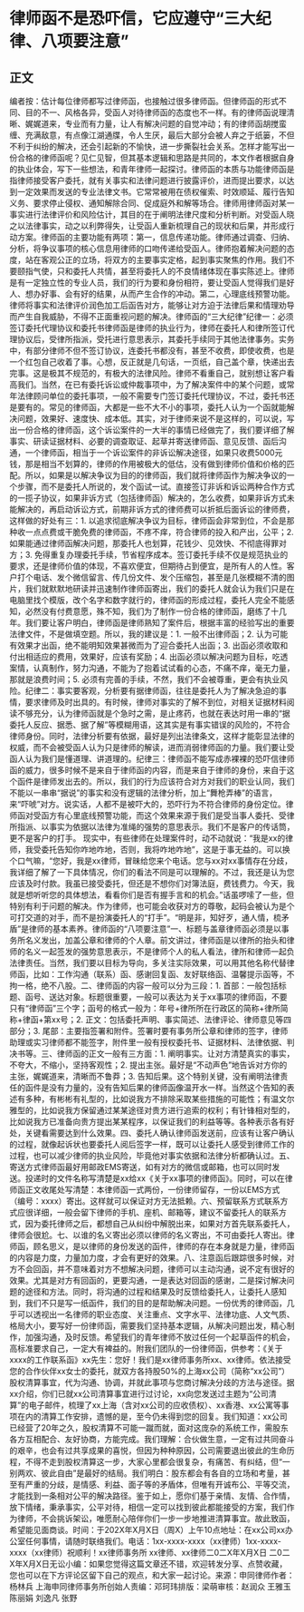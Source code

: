 # 律师函不是恐吓信，它应遵守“三大纪律、八项要注意”
## 正文
编者按：估计每位律师都写过律师函，也接触过很多律师函。但律师函的形式不同、目的不一、风格各异，受函人对待律师函的态度也不一样。有的律师函说理清晰、娓娓道来，专业而有力量，让人有解决问题的自觉冲动；有的律师函胡搅蛮缠、充满敌意，有点像江湖通牒，令人生厌，最后大部分会被人弃之于纸篓，不但不利于纠纷的解决，还会引起新的不愉快，进一步撕裂社会关系。怎样才能写出一份合格的律师函呢？见仁见智，但其基本逻辑和思路是共同的，本文作者根据自身的执业体会，写下一些想法，和青年律师一起探讨。律师函的本质与功能律师函是指律师接受客户委托，就有关事实和法律问题进行披露评价，进而提出要求，以达到一定效果而发送的专业法律文书。它常常被用在债权催索、时效顺延、履行告知义务、要求停止侵权、通知解除合同、促成庭外和解等场合。律师用律师函对某一事实进行法律评价和风险估计，其目的在于阐明法律尺度和分析判断。对受函人晓之以法律事实，动之以利弊得失，让受函人重新梳理自己的现状和后果，并形成行动方案。律师函的主要功能有两项：第一，信息传递功能。律师通过调查、归纳、分析，将争议事项的核心信息用律师的口吻传递给受函人。律师抱着解决问题的态度，站在客观公正的立场，将双方的主要事实定格，起到事实聚焦的作用。我们不要颐指气使，只和委托人共情，甚至将委托人的不良情绪体现在事实陈述上。律师是有一定独立性的专业人员，我们的行为要和身份相符，要让受函人觉得我们是好人、想办好事、会有好的结果，从而产生合作的冲动。第二，心理底线预警功能。律师将事实和法律评价润色加工后函告对方，能够让对方迫于法律后果和情理劝导而产生自我威胁，不得不正面重视问题的解决。律师函的“三大纪律”纪律一：必须签订委托代理协议和委托书律师函是律师的执业行为，律师在委托人和律所签订代理协议后，受律所指派，受托进行意思表示，其委托手续同于其他法律事务。实务中，有部分律师不但不签订协议，连委托书都没有，甚至不收费，即使收费，也是一个红包自己收着了事。心想，反正就是几句话，一页纸，自己盖个章，快递出去完事。这是极其不规范的，有极大的法律风险。律师不看重自己，就别想让客户看高我们。当然，在已有委托诉讼或仲裁事项中，为了解决案件中的某个问题，或常年法律顾问单位的委托事项，一般不需要专门签订委托代理协议，不过，委托书还是要有的。常见的律师函，大都是一些不大不小的事项，委托人认为一个函就能解决问题，效果好、速度快、成本低。其实，对于律师来说不是这样的，可以说，写出一份合格的律师函，这个诉讼案件的一大半的事情已经做完了，我们要详细了解事实、研读证据材料、必要的调查取证、起草并寄送律师函、意见反馈、函后沟通，一个律师函，相当于一个诉讼案件的非诉讼解决途径，如果只收费5000元钱，那是相当不划算的，律师的作用被极大的低估，没有做到律师价值和价格的匹配。所以，如果是以解决争议为目的的律师函，我们就将律师函作为解决争议的一个步骤，而不是委托人所说的，发个函试一试。直接签订非诉和诉讼两种合作方式的一揽子协议，如果非诉方式（包括律师函）解决的，怎么收费，如果非诉方式未能解决的，再启动诉讼方式，前期非诉方式的律师费可以折抵后面诉讼的律师费，这样做的好处有三：1. 以追求彻底解决争议为目标，律师函会非常到位，不会是那种收一点点费或干脆免费的律师函，不疼不痒，符合律师的投入和产出，公平；2. 如果能通过律师函解决问题，那委托人也划算，花钱少、见效快、不彻底得罪对方；3. 免得重复办理委托手续，节省程序成本。签订委托手续不仅是规范执业的要求，还是律师价值的体现，不喜欢便宜，但期待占到便宜，是所有人的人性。客户打个电话、发个微信留言、传几份文件、发个压缩包，甚至是几张模糊不清的图片，我们就默默地研读并迅速制作律师函寄出，我们的委托人就会认为我们只是在电脑里找个模版，改个名字和数字就行的，律师函的形成过程，委托人完全不能感知，必然没有付费意愿，殊不知，我们为了制作一份合格的律师函，磨练了十几年。我们要让客户明白，律师函是律师熟知了案件后，根据丰富的经验写出的重要法律文件，不是做填空题。所以，我的建议是：1. 一般不出律师函；2. 认为可能有效果才出函，绝不能明知效果甚微而为了迎合委托人出函；3. 出函必须收取和付出相适应的费用，效果好，应该有奖励；4. 出函必须以解决问题为目标，吃透案情，认真制作，努力沟通，不能为了抱着试试看的心态，不痛不痒，毫无力量，那就是浪费时间；5. 必须有完善的手续，不然，我们不会被尊重，更会有执业风险。纪律二：事实要客观，分析要有据律师函，往往是委托人为了解决急迫的事情，要求律师及时出具的。有时候，律师对事实的了解不到位，对相关证据材料阅读不够充分，认为律师函就是个急时之需，是止疼药，也就在表达时用一串的“据委托人反应、据悉、据了解”等模糊用语，这其实是有事实错误的风险的，不符合律师身份。同时，法律分析要有依据，最好是列出法律条文，这样才能彰显法律的权威，而不会被受函人认为只是律师的解读，进而消弱律师函的力量。我们要让受函人认为我们是懂道理、讲道理的。纪律三：律师函不能写成赤裸裸的恐吓信律师函的威力，很多时候不是来自于律师函的内容，而是来自于律师的身份，来自于这个函件是律师发出去的。所以，我们的行为应该符合对方对我们的职业认同，我们不能以一串串“据说”的事实和没有逻辑的法律分析，加上“舞枪弄棒”的语言，来“吓唬”对方。说实话，人都不是被吓大的，恐吓行为不符合律师的身份定位。律师函对受函方有心里底线预警功能，而这个效果来源于我们是受当事人委托、受律所指派、以事实为依据以法律为准绳的强势的意思表示。我们不是客户的传话筒，更不是客户的打手。 现实中，有些律师在处理案件时，动不动就说：“我是xx的律师，我受委托告知你咋地咋地，否则，我将咋地咋地”，这是于事无益的。可以换个口气嘛，“您好，我是xx律师，冒昧给您来个电话。您与xx对xx事情存在分歧，我详细了解了一下具体情况，你们的看法不同是可以理解的。不过，我还是认为您应该及时付款。我虽已接受委托，但还是不想你们对簿法庭，费钱费力。今天，我就是想听听您的具体想法，看看你们是否有握手言和的机会。”话虽啰嗦了一些，但特别有利于问题的解决。作为律师，也可能会收获对方的尊敬，起码会被认为是个可打交道的对手，而不是扮演委托人的“打手”。“明是非，知好歹，通人情，梳矛盾”是律师的基本素养。律师函的“八项要注意”一、标题与盖章律师函必须是以事务所名义发出，加盖公章和律师的个人章。前文讲过，律师函是以律所的抬头和律师的名义一起签发的强势意思表示，不是律师个人的私人看法，律所和律师一起负法律责任。当然，我们要以目标为导向，多关注实际效果，可以用其他名称代替律师函，比如：工作沟通（联系）函、感谢回复函、友好联络函、温馨提示函等，不拘一格，绝不八股。二、律师函的内容一般可以分为三段：1. 首部：一般包括标题、函号、送达对象。标题很重要，一般可以表达为关于xx事项的律师函，不要只有“律师函”三个字；函号的格式一般为：年号+律所所在行政区的简称+律所简称+律函+第xx号；2. 正文：包括委托声明、事实简述、法律评论、律师意见等四部分；3. 尾部：主要指签署和附件。签署时要有事务所公章和律师的签字，律师助理或实习律师都不能签字，附件里一般有授权委托书、证据材料、法律依据、判决书等。三、律师函的正文一般有三方面：1. 阐明事实。让对方清楚真实的事实，不夸大，不缩小，坚持客观性；2. 提出主张。最好是“不动声色”地告诉对方你的主张，娓娓道来，清晰而不鲁莽；3. 告知后果。这个特别关键，没有阐明法律责任的函件是没有力量的，没有告知后果的律师函像温开水一样。当然这个告知的表述有多种，有彬彬有礼型的，比如说我方不排除采取某些措施的可能性；有温文尔雅型的，比如说我方保留通过某某途径对贵方进行追索的权利；有针锋相对型的，比如说我方已准备向贵方提出某某程序，以保证我们的利益等等。各种表示各有好处，关键看需要达到什么效果。四、委托人确认律师函发送前，应该有让客户确认的过程，就像起诉状也要委托人阅后签字一样，既可以让委托人感受到律师工作的过程，也可以减少律师的执业风险，毕竟他对事实依据和法律分析都确认过。五、寄送方式律师函最好用邮政EMS寄送，如有对方的微信或邮箱，也可以同时发送。投递时的文件名称写清楚是xx给xx《关于xx事项的律师函》。同时，可以在律师函正文收尾处写清楚：本律师函一式两份，一份律师留存，一份以EMS方式（编号：xxxx）寄出。这样就可以保证对方无法抵赖。六、预留联系方式联系方式应很详细，一般会留下律师的手机、座机、邮箱等，建议不留委托人的联系方式，因为委托律师之后，都想自己从纠纷中解脱出来，如果对方首先联系委托人，律师会很尬。七、以谁的名义寄出必须以律师的名义寄出，不可由委托人寄出。律师函，顾名思义，是以律师的身份发送的函件，律师的存在本身就是力量，律师函的内容是力度，力量加力度，才会有更好的效果。八、注意函后跟踪很多时候，对方不会回函，并不意味着对方不想解决问题，律师可以主动沟通，说不定有很好的效果。尤其是对方有回函的，更要沟通，一是表达对回函的感谢，二是探讨解决问题的途径和方法。同时，将沟通的过程和结果及时反馈给委托人，让委托人感知到，我们不只是写一纸函件，我们的目的是帮助解决问题。一份优秀的律师函，几乎可以透视出一名律师的职业态度、关注重点、文字水平、法律功底、人文气质、格局大小，要写好一份律师函，需要我们坚持基本逻辑，从解决问题出发，精心制作，加强沟通，及时反馈。希望我们的青年律师不放过任何一个起草函件的机会，高标准要求自己，一定大有裨益的。附我们团队的一份律师函，供参考：《关于xxxx的工作联系函》xx先生：您好！我们是xx律师事务所xx、xx律师。依法接受您的合作伙伴xx女士的委托，就双方各持股50%的上海xx公司（简称“xx公司”）股权清算事宜，代为沟通、协调，并就此事项与您商讨解决分歧的方法与途径。据xx介绍，你们已就xx公司清算事宜进行过讨论，xx向您发送过主题为“公司清算”的电子邮件，梳理了xx上海（含对xx公司的应收债权）、xx香港、xx公寓等事项在内的清算工作安排，遗憾的是，至今仍未得到您的回复。我们知道：xx公司已经营了20年之久，股权清算不可能一蹴而就，面对这庞杂的系统工作，需股东各方互相配合、友好协商，方能完成。我们理解：合伙做生意，一定有过共同奋斗的艰辛，也会有过共享成果的喜悦，但因为种种原因，公司需要退出彼此的生命历程，不得不走到股权清算这一步，大家心里都会很复杂，有痛苦、有纠结，但“一别两欢、彼此自由”是最好的结局。我们明白：股东都会有各自的立场和考量，甚至有严重的分歧，是情感、利益、面子等的矛盾体，但唯有开诚布公、平等交流，才能找到一条相对公平的解决路径。鉴于如上，愿你们基于亲情、友情、合作情，放下情绪，秉承事实，公平对待，相信一定可以找到彼此都能接受的方案，我们作为律师，不会挑诉架讼，唯愿耐心陪伴你们一步一步地推进清算事宜。故此致函，希望能见面商谈。时间：于202X年X月X日（周X）上午10点地址：在xx公司xx办公室任何事情，请随时联络我们。电话：1xx-xxxx-xxxx（xx律师）1xx-xxxx-xxxx（xx律师）祝顺利！xx律师事务所     xx律师、xx律师二0二X年X月X日     二0二X年X月X日无讼小编：如果您觉得这篇文章还不错，欢迎转发分享、点赞收藏，您也可以在下方评论区留下自己的观点，和大家一起讨论。来源：申同律师作者：杨林兵 上海申同律师事务所创始人责编：邓珂玮排版：梁萌审核：赵润众 王雅玉 陈丽娟 刘逸凡 张野